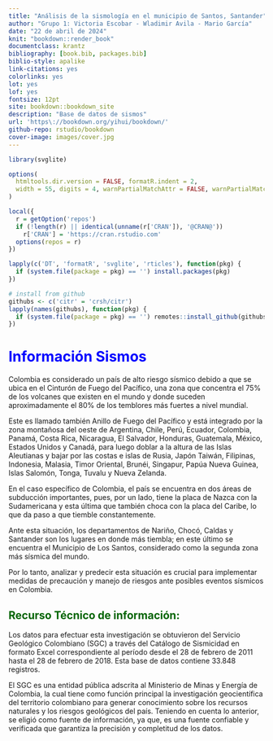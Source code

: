 ```yaml
--- 
title: "Análisis de la sismología en el municipio de Santos, Santander"
author: "Grupo 1: Victoria Escobar - Wladimir Avila - Mario García"
date: "22 de abril de 2024"
knit: "bookdown::render_book"
documentclass: krantz
bibliography: [book.bib, packages.bib]
biblio-style: apalike
link-citations: yes
colorlinks: yes
lot: yes
lof: yes
fontsize: 12pt
site: bookdown::bookdown_site
description: "Base de datos de sismos"
url: 'https\://bookdown.org/yihui/bookdown/'
github-repo: rstudio/bookdown
cover-image: images/cover.jpg
--- 
```

```r
library(svglite)

options(
  htmltools.dir.version = FALSE, formatR.indent = 2,
  width = 55, digits = 4, warnPartialMatchAttr = FALSE, warnPartialMatchDollar = FALSE
)

local({
  r = getOption('repos')
  if (!length(r) || identical(unname(r['CRAN']), '@CRAN@'))
    r['CRAN'] = 'https://cran.rstudio.com' 
  options(repos = r)
})

lapply(c('DT', 'formatR', 'svglite', 'rticles'), function(pkg) {
  if (system.file(package = pkg) == '') install.packages(pkg)
})

# install from github
githubs <- c('citr' = 'crsh/citr')
lapply(names(githubs), function(pkg) {
  if (system.file(package = pkg) == '') remotes::install_github(githubs[pkg], upgrade = FALSE)
})

```


# <span style="color:blue">**Información Sismos**</span>

Colombia es considerado un país de alto riesgo sísmico debido a que se ubica en el Cinturón de Fuego del Pacífico, una zona que concentra el 75% de los volcanes que existen en el mundo y donde suceden aproximadamente el 80% de los temblores más fuertes a nivel mundial.

Este es llamado también Anillo de Fuego del Pacífico y está integrado por la zona montañosa del oeste de Argentina, Chile, Perú, Ecuador, Colombia, Panamá, Costa Rica, Nicaragua, El Salvador, Honduras, Guatemala, México, Estados Unidos y Canadá, para luego doblar a la altura de las Islas Aleutianas y bajar por las costas e islas de Rusia, Japón Taiwán, Filipinas, Indonesia, Malasia, Timor Oriental, Brunéi, Singapur, Papúa Nueva Guinea, Islas Salomón, Tonga, Tuvalu y Nueva Zelanda.

En el caso específico de Colombia, el país se encuentra en dos áreas de subducción importantes, pues, por un lado, tiene la placa de Nazca con la Sudamericana y esta última que también choca con la placa del Caribe, lo que da paso a que tiemble constantemente.

Ante esta situación, los departamentos de Nariño, Chocó, Caldas y Santander son los lugares en donde más tiembla; en este último se encuentra el Municipio de Los Santos, considerado como la segunda zona más sísmica del mundo.

Por lo tanto,  analizar y predecir esta situación es crucial para implementar medidas de precaución y manejo de riesgos ante posibles eventos sísmicos en Colombia.

## <span style="color:darkgreen">**Recurso Técnico de información:**</span>

Los datos para efectuar esta investigación se obtuvieron del Servicio Geológico Colombiano (SGC) a través del Catálogo de Sismicidad en formato Excel correspondiente al período desde el 28 de febrero de 2011 hasta el 28 de febrero de 2018. Esta base de datos contiene 33.848 registros. 

El SGC es una entidad pública adscrita al Ministerio de Minas y Energía de Colombia, la cual tiene como función principal la investigación geocientífica del territorio colombiano para generar conocimiento sobre los recursos naturales y los riesgos geológicos del país. Teniendo en cuenta lo anterior, se eligió como fuente de información, ya que, es una fuente confiable y verificada que garantiza la precisión y completitud de los datos. 
